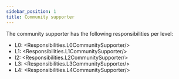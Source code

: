 ```yaml
---
sidebar_position: 1
title: Community supporter
---
```


The community supporter has the following responsibilities per level:
- L0: <Responsibilities.L0CommunitySupporter/>
- L1: <Responsibilities.L1CommunitySupporter/>
- l2: <Responsibilities.L2CommunitySupporter/>
- L3: <Responsibilities.L3CommunitySupporter/>
- L4: <Responsibilities.L4CommunitySupporter/>